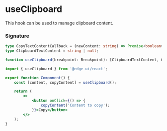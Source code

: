 # useClipboard

This hook can be used to manage clipboard content.

### Signature

```ts
type CopyTextContentCallback = (newContent: string) => Promise<boolean>;
type ClipboardTextContent = string | null;

function useClipboard(breakpoint: Breakpoint): [ClipboardTextContent, CopyTextContentCallback];
```

```jsx
import { useClipboard } from '@edge-ui/react';

export function Component() {
    const [content, copyContent] = useClipboard();

    return (
        <>
            <button onClick={() => {
                copyContent('Content to copy');
            }}>Copy</button>
        </>
    );
}
```
